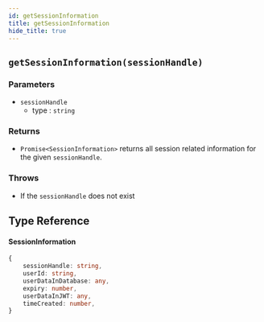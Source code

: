 ```yaml
---
id: getSessionInformation
title: getSessionInformation
hide_title: true
---
```


## ``getSessionInformation(sessionHandle)``

### Parameters
- ``sessionHandle``
  - type : ``string``

### Returns
- ``Promise<SessionInformation>`` returns all session related information for the given ``sessionHandle``.

### Throws
- If the `sessionHandle` does not exist

## Type Reference

#### SessionInformation
```typescript
{
    sessionHandle: string,
    userId: string,
    userDataInDatabase: any,
    expiry: number,
    userDataInJWT: any,
    timeCreated: number,
}
```